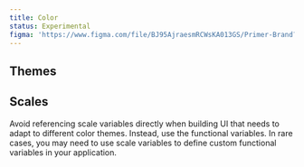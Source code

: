 ```yaml
---
title: Color
status: Experimental
figma: 'https://www.figma.com/file/BJ95AjraesmRCWsKA013GS/Primer-Brand?node-id=387%3A8439'
---
```



## Themes

<ColorThemePicker />

## Scales

<Note variant="warning">
  Avoid referencing scale variables directly when building UI that needs to
  adapt to different color themes. Instead, use the functional variables. In
  rare cases, you may need to use scale variables to define custom functional
  variables in your application.
</Note>

<ColorScales />
